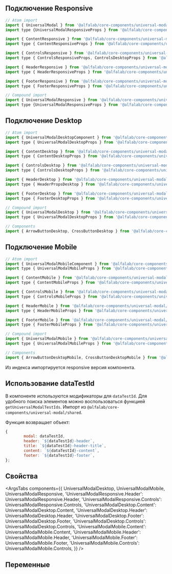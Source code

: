 
## Подключение Responsive

```jsx
// Atom import
import { UniversalModal } from '@alfalab/core-components/universal-modal';
import type {UniversalModalResponsiveProps } from '@alfalab/core-components/universal-modal';

import { ContentResponsive } from '@alfalab/core-components/universal-modal';
import type { ContentResponsiveProps } from '@alfalab/core-components/universal-modal';

import { ControlsResponsive } from '@alfalab/core-components/universal-modal';
import type { ControlsResponsiveProps, ControlsDesktopProps } from '@alfalab/core-components/universal-modal';

import { HeaderResponsive } from '@alfalab/core-components/universal-modal';
import type { HeaderResponsiveProps } from '@alfalab/core-components/universal-modal';

import { FooterResponsive } from '@alfalab/core-components/universal-modal';
import type { FooterResponsiveProps } from '@alfalab/core-components/universal-modal';

// Compound import
import { UniversalModalResponsive } from '@alfalab/core-components/universal-modal';
import type {UniversalModalResponsiveProps } from '@alfalab/core-components/universal-modal';
```

## Подключение Desktop

```jsx
// Atom import
import { UniversalModalDesktopComponent } from '@alfalab/core-components/universal-modal/desktop';
import type { UniversalModalDesktopProps } from '@alfalab/core-components/universal-modal/desktop';

import { ContentDesktop } from '@alfalab/core-components/universal-modal/desktop';
import type { ContentDesktopProps } from '@alfalab/core-components/universal-modal/desktop';

import { ControlsDesktop } from '@alfalab/core-components/universal-modal/desktop';
import type { ControlsDesktopProps } from '@alfalab/core-components/universal-modal/desktop';

import { HeaderDesktop } from '@alfalab/core-components/universal-modal/desktop';
import type { HeaderPropsDesktop } from '@alfalab/core-components/universal-modal/desktop';

import { FooterDesktop } from '@alfalab/core-components/universal-modal/desktop';
import type { FooterDesktopProps } from '@alfalab/core-components/universal-modal/desktop';

// Compound import
import { UniversalModalDesktop } from '@alfalab/core-components/universal-modal/desktop';
import type { UniversalModalDesktopProps } from '@alfalab/core-components/universal-modal/desktop';

// Components
import { ArrowButtonDesktop, CrossButtonDesktop } from '@alfalab/core-components/universal-modal/desktop';
```

## Подключение Mobile

```jsx
// Atom import
import { UniversalModalMobileComponent } from '@alfalab/core-components/universal-modal/mobile';
import type { UniversalModalMobileProps } from '@alfalab/core-components/universal-modal/mobile';

import { ContentMobile } from '@alfalab/core-components/universal-modal/mobile';
import type { ContentMobileProps } from '@alfalab/core-components/universal-modal/mobile';

import { ControlsMobile } from '@alfalab/core-components/universal-modal/mobile';
import type { ControlsMobileProps } from '@alfalab/core-components/universal-modal/mobile';

import { HeaderMobile } from '@alfalab/core-components/universal-modal/mobile';
import type { HeaderMobileProps } from '@alfalab/core-components/universal-modal/mobile';

import { FooterMobile } from '@alfalab/core-components/universal-modal/mobile';
import type { FooterMobileProps } from '@alfalab/core-components/universal-modal/mobile';

// Compound import
import { UniversalModalMobile } from '@alfalab/core-components/universal-modal/mobile';
import type { UniversalModalMobileProps } from '@alfalab/core-components/universal-modal/mobile';

// Components
import { ArrowButtonDesktopMobile, CrossButtonDesktopMobile } from '@alfalab/core-components/universal-modal/mobile';
```

Из индекса импортируется responsive версия компонента.

## Использование dataTestId

В компоненте используются модификаторы для `dataTestId`.
Для удобного поиска элементов можно воспользоваться функцией `getUniversalModalTestIds`.
Импорт из `@alfalab/core-components/universal-modal/shared`.

Функция возвращает объект:

```jsx
{
        modal: dataTestId,
        header: `${dataTestId}-header`,
        title: `${dataTestId}-header-title`,
        content: `${dataTestId}-content`,
        footer: `${dataTestId}-footer`,
};
```

## Свойства

<ArgsTabs
    components={{
        UniversalModalDesktop,
        UniversalModalMobile,
        UniversalModalResponsive,
        'UniversalModalResponsive.Header': UniversalModalResponsive.Header,
        'UniversalModalResponsive.Controls': UniversalModalResponsive.Controls,
        'UniversalModalDesktop.Content': UniversalModalDesktop.Content,
        'UniversalModalDesktop.Header': UniversalModalDesktop.Header,
        'UniversalModalDesktop.Footer': UniversalModalDesktop.Footer,
        'UniversalModalDesktop.Controls': UniversalModalDesktop.Controls,
        'UniversalModalMobile.Content': UniversalModalMobile.Content,
        'UniversalModalMobile.Header': UniversalModalMobile.Header,
        'UniversalModalMobile.Footer': UniversalModalMobile.Footer,
        'UniversalModalMobile.Controls': UniversalModalMobile.Controls,
    }}
/>

## Переменные

<CssVars css={vars} />
